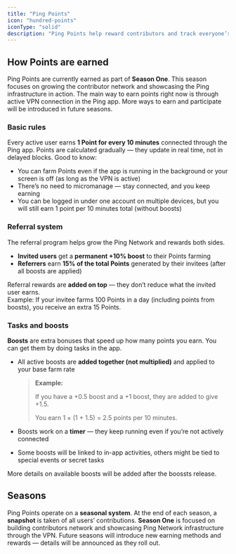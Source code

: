 ```yaml
---
title: "Ping Points"
icon: "hundred-points"
iconType: "solid"
description: "Ping Points help reward contributors and track everyone’s impact in the Ping Network"
---
```


## How Points are earned

Ping Points are currently earned as part of **Season One**. This season focuses on growing the contributor network and showcasing the Ping infrastructure in action. The main way to earn points right now is through active VPN connection in the Ping app. More ways to earn and participate will be introduced in future seasons.

### Basic rules

Every active user earns **1 Point for every 10 minutes** connected through the Ping app. Points are calculated gradually — they update in real time, not in delayed blocks. Good to know:

- You can farm Points even if the app is running in the background or your screen is off (as long as the VPN is active)
- There’s no need to micromanage — stay connected, and you keep earning
- You can be logged in under one account on multiple devices, but you will still earn 1 point per 10 minutes total (without boosts)

### Referral system

The referral program helps grow the Ping Network and rewards both sides.

- **Invited users** get a **permanent \+10% boost** to their Points farming
- **Referrers** earn **15% of the total Points** generated by their invitees (after all boosts are applied)

Referral rewards are **added on top** — they don’t reduce what the invited user earns.\
Example: If your invitee farms 100 Points in a day (including points from boosts), you receive an extra 15 Points.

### Tasks and boosts

**Boosts** are extra bonuses that speed up how many points you earn. You can get them by doing tasks in the app.

- All active boosts are **added together (not multiplied)** and applied to your base farm rate

  > **Example:**
  >
  > If you have a \+0.5 boost and a \+1 boost, they are added to give \+1.5.
  >
  > You earn 1 × (1 \+ 1.5) = 2.5 points per 10 minutes.
- Boosts work on a **timer** — they keep running even if you’re not actively connected
- Some boosts will be linked to in-app activities, others might be tied to special events or secret tasks

More details on available boosts will be added after the boossts release.

## Seasons

Ping Points operate on a **seasonal system**. At the end of each season, a **snapshot** is taken of all users’ contributions. **Season One** is focused on building contributors network and showcasing Ping Network infrastructure through the VPN. Future seasons will introduce new earning methods and rewards — details will be announced as they roll out.